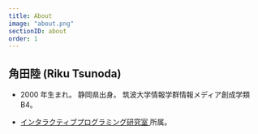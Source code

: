 ```yaml
---
title: About
image: "about.png"
sectionID: about
order: 1
---
```


## 角田陸 (Riku Tsunoda)

- 2000 年生まれ。
  静岡県出身。
  筑波大学情報学群情報メディア創成学類 B4。

- <a href="https://www.iplab.cs.tsukuba.ac.jp/" target="_blank" rel="noopener noreferrer">
    インタラクティブプログラミング研究室
  </a>
  所属。
